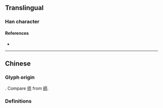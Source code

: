 {{also|帥|师}}
{{character info}}
==Translingual==

===Han character===
{{Han char|rn=50|rad=巾|as=02|sn=5|four=|canj=LLLB|ids=⿰リ巾}}

====References====
* {{Han ref|kx=0328.081|hdz=10729.020|uh=5E05|ud=24069}}

----

==Chinese==

===Glyph origin===
{{Han simp|帥|f=𠂤|t=刂}}. Compare [[师]] from [[師]].

===Definitions===
{{zh-see|帥}}
